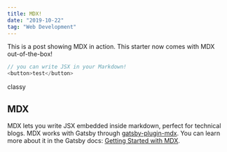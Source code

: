 ```yaml
---
title: MDX!
date: "2019-10-22"
tag: "Web Development"
---
```



This is a post showing MDX in action. This starter now comes with MDX out-of-the-box!

```js
// you can write JSX in your Markdown!
<button>test</button>
```

<p  style={{textTransform: 'uppercase', color:"red", fontSize:"3em"}}>classy</p>

## MDX

MDX lets you write JSX embedded inside markdown, perfect for technical blogs. MDX works with Gatsby through [gatsby-plugin-mdx](https://www.gatsbyjs.org/packages/gatsby-plugin-mdx/). You can learn more about it in the Gatsby docs: [Getting Started with MDX](https://www.gatsbyjs.org/docs/mdx/getting-started/).
